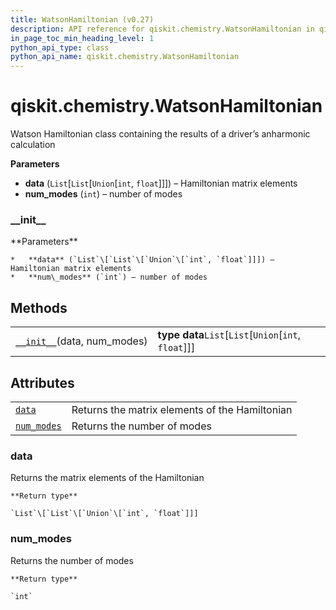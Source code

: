 ```yaml
---
title: WatsonHamiltonian (v0.27)
description: API reference for qiskit.chemistry.WatsonHamiltonian in qiskit v0.27
in_page_toc_min_heading_level: 1
python_api_type: class
python_api_name: qiskit.chemistry.WatsonHamiltonian
---
```


<span id="qiskit-chemistry-watsonhamiltonian" />

# qiskit.chemistry.WatsonHamiltonian

<Class id="qiskit.chemistry.WatsonHamiltonian" isDedicatedPage={true} github="https://github.com/qiskit-community/qiskit-aqua/tree/stable/0.9/qiskit/chemistry/watson_hamiltonian.py" signature="WatsonHamiltonian(data, num_modes)" modifiers="class">
  Watson Hamiltonian class containing the results of a driver’s anharmonic calculation

  **Parameters**

  *   **data** (`List`\[`List`\[`Union`\[`int`, `float`]]]) – Hamiltonian matrix elements
  *   **num\_modes** (`int`) – number of modes

  ### \_\_init\_\_

  <Function id="qiskit.chemistry.WatsonHamiltonian.__init__" signature="__init__(data, num_modes)">
    **Parameters**

    *   **data** (`List`\[`List`\[`Union`\[`int`, `float`]]]) – Hamiltonian matrix elements
    *   **num\_modes** (`int`) – number of modes
  </Function>

  ## Methods

  |                                                                                                                            |                                                         |
  | -------------------------------------------------------------------------------------------------------------------------- | ------------------------------------------------------- |
  | [`__init__`](#qiskit.chemistry.WatsonHamiltonian.__init__ "qiskit.chemistry.WatsonHamiltonian.__init__")(data, num\_modes) | **type data**`List`\[`List`\[`Union`\[`int`, `float`]]] |

  ## Attributes

  |                                                                                                             |                                                |
  | ----------------------------------------------------------------------------------------------------------- | ---------------------------------------------- |
  | [`data`](#qiskit.chemistry.WatsonHamiltonian.data "qiskit.chemistry.WatsonHamiltonian.data")                | Returns the matrix elements of the Hamiltonian |
  | [`num_modes`](#qiskit.chemistry.WatsonHamiltonian.num_modes "qiskit.chemistry.WatsonHamiltonian.num_modes") | Returns the number of modes                    |

  ### data

  <Attribute id="qiskit.chemistry.WatsonHamiltonian.data">
    Returns the matrix elements of the Hamiltonian

    **Return type**

    `List`\[`List`\[`Union`\[`int`, `float`]]]
  </Attribute>

  ### num\_modes

  <Attribute id="qiskit.chemistry.WatsonHamiltonian.num_modes">
    Returns the number of modes

    **Return type**

    `int`
  </Attribute>
</Class>

